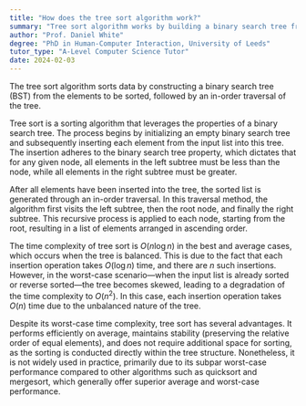 ```yaml
---
title: "How does the tree sort algorithm work?"
summary: "Tree sort algorithm works by building a binary search tree from the elements to be sorted, then traversing it in-order."
author: "Prof. Daniel White"
degree: "PhD in Human-Computer Interaction, University of Leeds"
tutor_type: "A-Level Computer Science Tutor"
date: 2024-02-03
---
```


The tree sort algorithm sorts data by constructing a binary search tree (BST) from the elements to be sorted, followed by an in-order traversal of the tree.

Tree sort is a sorting algorithm that leverages the properties of a binary search tree. The process begins by initializing an empty binary search tree and subsequently inserting each element from the input list into this tree. The insertion adheres to the binary search tree property, which dictates that for any given node, all elements in the left subtree must be less than the node, while all elements in the right subtree must be greater.

After all elements have been inserted into the tree, the sorted list is generated through an in-order traversal. In this traversal method, the algorithm first visits the left subtree, then the root node, and finally the right subtree. This recursive process is applied to each node, starting from the root, resulting in a list of elements arranged in ascending order.

The time complexity of tree sort is $O(n \log n)$ in the best and average cases, which occurs when the tree is balanced. This is due to the fact that each insertion operation takes $O(\log n)$ time, and there are $n$ such insertions. However, in the worst-case scenario—when the input list is already sorted or reverse sorted—the tree becomes skewed, leading to a degradation of the time complexity to $O(n^2)$. In this case, each insertion operation takes $O(n)$ time due to the unbalanced nature of the tree.

Despite its worst-case time complexity, tree sort has several advantages. It performs efficiently on average, maintains stability (preserving the relative order of equal elements), and does not require additional space for sorting, as the sorting is conducted directly within the tree structure. Nonetheless, it is not widely used in practice, primarily due to its subpar worst-case performance compared to other algorithms such as quicksort and mergesort, which generally offer superior average and worst-case performance.
    